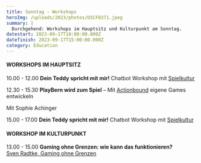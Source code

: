 ```yaml
---
title: Sonntag - Workshops
heroImg: /uploads/2023/photos/DSCF8371.jpeg
summary: |
  Durchgehend: Workshops im Hauptsitz und Kulturpunkt am Sonntag.
datestart: 2023-09-17T10:00:00.000Z
datefinish: 2023-09-17T15:00:00.000Z
category: Education
---
```


#### WORKSHOPS IM HAUPTSITZ

10.00 - 12.00
&#x9;**Dein Teddy spricht mit mir!** 	Chatbot Workshop mit [Spielkultur](https://spielkultur.ch/)

12.30 - 15.30
&#x9;**PlayBern wird zum Spiel** – Mit [Actionbound](https://de.actionbound.com/) eigene Games entwickeln

&#x9;Mit Sophie Achinger

15.00 - 17.00
&#x9;**Dein Teddy spricht mit mir!** Chatbot Workshop mit [Spielkultur](https://spielkultur.ch/)

#### WORKSHOP IM KULTURPUNKT

13.00 - 15.00
&#x9;**Gaming ohne Grenzen:  wie kann das funktionieren?** \
&#x9;[Sven Radtke, Gaming ohne Grenzen](https://gaming-ohne-grenzen.de/)
